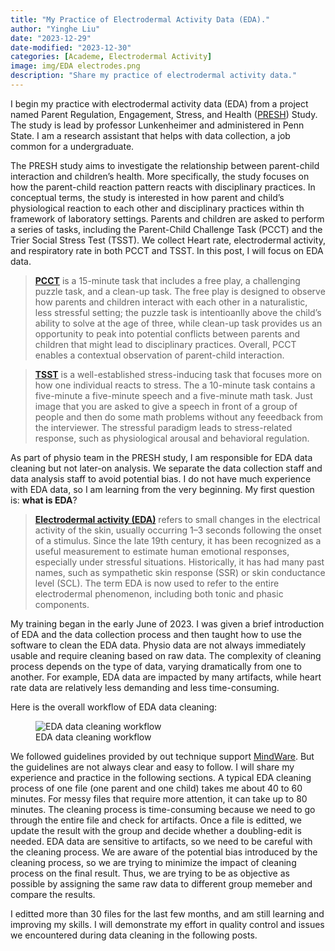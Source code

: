 ```yaml
---
title: "My Practice of Electrodermal Activity Data (EDA)."
author: "Yinghe Liu"
date: "2023-12-29"
date-modified: "2023-12-30"
categories: [Academe, Electrodermal Activity] 
image: img/EDA electrodes.png
description: "Share my practice of electrodermal activity data."
---
```


I begin my practice with electrodermal activity data (EDA) from a project named Parent Regulation, Engagement, Stress, and Health ([PRESH](https://csc.la.psu.edu/research/funded-research-projects/parent-regulation-engagement-stress-and-health-presh/)) Study. The study is lead by professor Lunkenheimer and administered in Penn State. I am a research assistant that helps with data collection, a job common for a undergraduate.

The PRESH study aims to investigate the relationship between parent-child interaction and children's health. More specifically, the study focuses on how the parent-child reaction pattern reacts with disciplinary practices. In conceptual terms, the study is interested in how parent and child's physiological reaction to each other and disciplinary practices within th framework of laboratory settings. Parents and children are asked to perform a series of tasks, including the Parent-Child Challenge Task (PCCT) and the Trier Social Stress Test (TSST). We collect Heart rate, electrodermal activity, and respiratory rate in both PCCT and TSST. In this post, I will focus on EDA data.

> [**PCCT**](https://onlinelibrary.wiley.com/doi/abs/10.1002/icd.1965) is a 15-minute task that includes a free play, a challenging puzzle task, and a clean-up task. The free play is designed to observe how parents and children interact with each other in a naturalistic, less stressful setting; the puzzle task is intentioanlly above the child's ability to solve at the age of three, while clean-up task provides us an opportunity to peak into potential conflicts between parents and children that might lead to disciplinary practices. Overall, PCCT enables a contextual observation of parent-child interaction.

> [**TSST**](https://www.ncbi.nlm.nih.gov/pmc/articles/PMC5314443/) is a well-established stress-inducing task that focuses more on how one individual reacts to stress. The a 10-minute task contains a five-minute a five-minute speech and a five-minute math task. Just image that you are asked to give a speech in front of a group of people and then do some math problems without any feeedback from the interviewer. The stressful paradigm leads to stress-related response, such as physiological arousal and behavioral regulation.

As part of physio team in the PRESH study, I am responsible for EDA data cleaning but not later-on analysis. We separate the data collection staff and data analysis staff to avoid potential bias. I do not have much experience with EDA data, so I am learning from the very beginning. My first question is: **what is EDA**?

> [**Electrodermal activity (EDA)**](https://www.sciencedirect.com/topics/medicine-and-dentistry/electrodermal-activity) refers to small changes in the electrical activity of the skin, usually occurring 1–3 seconds following the onset of a stimulus. Since the late 19th century, it has been recognized as a useful measurement to estimate human emotional responses, especially under stressful situations. Historically, it has had many past names, such as sympathetic skin response (SSR) or skin conductance level (SCL). The term EDA is now used to refer to the entire electrodermal phenomenon, including both tonic and phasic components.

My training began in the early June of 2023. I was given a brief introduction of EDA and the data collection process and then taught how to use the software to clean the EDA data. Physio data are not always immediately usable and require cleaning based on raw data. The complexity of cleaning process depends on the type of data, varying dramatically from one to another. For example, EDA data are impacted by many artifacts, while heart rate data are relatively less demanding and less time-consuming.

Here is the overall workflow of EDA data cleaning:

![EDA data cleaning workflow](img/EDA process.png)

We followed guidelines provided by out technique support [MindWare](https://support.mindwaretech.com/manuals/software/eda/3-2/). But the guidelines are not always clear and easy to follow. I will share my experience and practice in the following sections. A typical EDA cleaning process of one file (one parent and one child) takes me about 40 to 60 minutes. For messy files that require more attention, it can take up to 80 minutes. The cleaning process is time-consuming because we need to go through the entire file and check for artifacts. Once a file is editted, we update the result with the group and decide whether a doubling-edit is needed. EDA data are sensitive to artifacts, so we need to be careful with the cleaning process. We are aware of the potential bias introduced by the cleaning process, so we are trying to minimize the impact of cleaning process on the final result. Thus, we are trying to be as objective as possible by assigning the same raw data to different group memeber and compare the results.

I editted more than 30 files for the last few months, and am still learning and improving my skills. I will demonstrate my effort in quality control and issues we encountered during data cleaning in the following posts.
